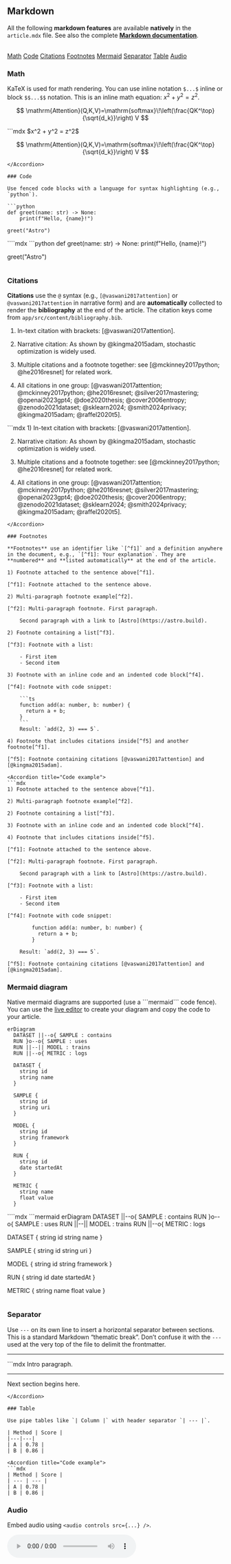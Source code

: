 
## Markdown

All the following **markdown features** are available **natively** in the `article.mdx` file. See also the complete [**Markdown documentation**](https://www.markdownguide.org/basic-syntax/).

<br/>
<div className="button-group">
  <a className="button" href="#math">Math</a>
  <a className="button" href="#code-blocks">Code</a>
  <a className="button" href="#citations-and-notes">Citations</a>
  <a className="button" href="#footnotes">Footnotes</a>
  <a className="button" href="#mermaid-diagrams">Mermaid</a>
  <a className="button" href="#separator">Separator</a>
  <a className="button" href="#table">Table</a>
  <a className="button" href="#audio">Audio</a>
</div>

### Math

KaTeX is used for math rendering. You can use inline notation `$...$` inline or block `$$...$$` notation. This is an inline math equation: $x^2 + y^2 = z^2$. 

$$
\mathrm{Attention}(Q,K,V)=\mathrm{softmax}\!\left(\frac{QK^\top}{\sqrt{d_k}}\right) V
$$

<Accordion title="Code example">
```mdx
$x^2 + y^2 = z^2$

$$
\mathrm{Attention}(Q,K,V)=\mathrm{softmax}\!\left(\frac{QK^\top}{\sqrt{d_k}}\right) V
$$
```
</Accordion>

### Code

Use fenced code blocks with a language for syntax highlighting (e.g., `python`).

```python
def greet(name: str) -> None:
    print(f"Hello, {name}!")

greet("Astro")
```

<Accordion title="Code example">
````mdx
```python
def greet(name: str) -> None:
    print(f"Hello, {name}!")

greet("Astro")
```
````
</Accordion>

### Citations

**Citations** use the `@` syntax (e.g., `[@vaswani2017attention]` or `@vaswani2017attention` in narrative form) and are **automatically** collected to render the **bibliography** at the end of the article. The citation keys come from `app/src/content/bibliography.bib`.

1) In-text citation with brackets: [@vaswani2017attention].

2) Narrative citation: As shown by @kingma2015adam, stochastic optimization is widely used.

3) Multiple citations and a footnote together: see [@mckinney2017python; @he2016resnet] for related work.

4) All citations in one group: [@vaswani2017attention; @mckinney2017python; @he2016resnet; @silver2017mastering; @openai2023gpt4; @doe2020thesis; @cover2006entropy; @zenodo2021dataset; @sklearn2024; @smith2024privacy; @kingma2015adam; @raffel2020t5].

<Accordion title="Code example">
```mdx
1) In-text citation with brackets: [@vaswani2017attention].

2) Narrative citation: As shown by @kingma2015adam, stochastic optimization is widely used.

3) Multiple citations and a footnote together: see [@mckinney2017python; @he2016resnet] for related work.

4) All citations in one group: [@vaswani2017attention; @mckinney2017python; @he2016resnet; @silver2017mastering; @openai2023gpt4; @doe2020thesis; @cover2006entropy; @zenodo2021dataset; @sklearn2024; @smith2024privacy; @kingma2015adam; @raffel2020t5].
```
</Accordion>

### Footnotes

**Footnotes** use an identifier like `[^f1]` and a definition anywhere in the document, e.g., `[^f1]: Your explanation`. They are **numbered** and **listed automatically** at the end of the article.

1) Footnote attached to the sentence above[^f1].

[^f1]: Footnote attached to the sentence above.

2) Multi-paragraph footnote example[^f2].

[^f2]: Multi-paragraph footnote. First paragraph.

    Second paragraph with a link to [Astro](https://astro.build).

2) Footnote containing a list[^f3].

[^f3]: Footnote with a list:

    - First item
    - Second item

3) Footnote with an inline code and an indented code block[^f4].

[^f4]: Footnote with code snippet:

    ```ts
    function add(a: number, b: number) {
      return a + b;
    }
    ```
    Result: `add(2, 3) === 5`.

4) Footnote that includes citations inside[^f5] and another footnote[^f1].

[^f5]: Footnote containing citations [@vaswani2017attention] and [@kingma2015adam].

<Accordion title="Code example">
```mdx
1) Footnote attached to the sentence above[^f1].

2) Multi-paragraph footnote example[^f2].

2) Footnote containing a list[^f3].

3) Footnote with an inline code and an indented code block[^f4].

4) Footnote that includes citations inside[^f5].

[^f1]: Footnote attached to the sentence above.

[^f2]: Multi-paragraph footnote. First paragraph.

    Second paragraph with a link to [Astro](https://astro.build).

[^f3]: Footnote with a list:

    - First item
    - Second item

[^f4]: Footnote with code snippet:

        function add(a: number, b: number) {
          return a + b;
        }

    Result: `add(2, 3) === 5`.

[^f5]: Footnote containing citations [@vaswani2017attention] and [@kingma2015adam].
```
</Accordion>


### Mermaid diagram

Native mermaid diagrams are supported (use a \`\`\`mermaid\`\`\` code fence). You can use the <a target="_blank" href="https://mermaid.live/edit#pako:eNpVjUFPg0AQhf_KZk6a0AYsCywHE0u1lyZ66EnoYQMDSyy7ZFlSK_DfXWiMOqd58773ZoBcFQgxlGd1yQXXhhx3mSR2ntJE6LozDe9OZLV6HPdoSKMkXkeyvdsr0gnVtrWs7m_8doZIMhxmDIkRtfyYblay5F8ljmSXHnhrVHv66xwvaiTPaf0mbP1_R2i0qZe05HHJVznXJOF6QcCBStcFxEb36ECDuuGzhGF2MzACG8wgtmuBJe_PJoNMTjbWcvmuVPOT1KqvBNj6c2dV3xbc4K7mlea_CMoCdaJ6aSCm3lIB8QCfED94dM2o77ssjFzK3MiBq2WCNWUeiza-H26YvU8OfC0_3XVII9eLQuYFIaVBGEzfyTJ22g"> live editor</a> to create your diagram and copy the code to your article.

```mermaid
erDiagram
  DATASET ||--o{ SAMPLE : contains
  RUN }o--o{ SAMPLE : uses
  RUN ||--|| MODEL : trains
  RUN ||--o{ METRIC : logs

  DATASET {
    string id
    string name
  }

  SAMPLE {
    string id
    string uri
  }

  MODEL {
    string id
    string framework
  }

  RUN {
    string id
    date startedAt
  }

  METRIC {
    string name
    float value
  }
```

<Accordion title="Code example">
````mdx
```mermaid
erDiagram
  DATASET ||--o{ SAMPLE : contains
  RUN }o--o{ SAMPLE : uses
  RUN ||--|| MODEL : trains
  RUN ||--o{ METRIC : logs

  DATASET {
    string id
    string name
  }

  SAMPLE {
    string id
    string uri
  }

  MODEL {
    string id
    string framework
  }

  RUN {
    string id
    date startedAt
  }

  METRIC {
    string name
    float value
  }
```
````
</Accordion>


### Separator

Use `---` on its own line to insert a horizontal separator between sections. This is a standard Markdown “thematic break”. Don’t confuse it with the `---` used at the very top of the file to delimit the frontmatter.

---

<Accordion title="Code example">
```mdx
Intro paragraph.

---

Next section begins here.
```
</Accordion>

### Table

Use pipe tables like `| Column |` with header separator `| --- |`.

| Method | Score |
|---|---|
| A | 0.78 |
| B | 0.86 |

<Accordion title="Code example">
```mdx
| Method | Score |
| --- | --- |
| A | 0.78 |
| B | 0.86 |
```
</Accordion>

### Audio

Embed audio using `<audio controls src={...} />`.

<audio controls src={audioDemo}/>
<br/>
<Accordion title="Code example">
```mdx
import audioDemo from './assets/audio/audio-example.wav'

<audio controls src={audioDemo}/>
```
</Accordion>


